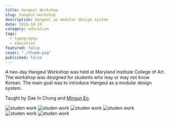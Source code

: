 ```yaml
---
title: Hangeul Workshop
slug: hangeul-workshop
description: Hangeul as modular design system
date: 2018-10-19
category: education
tags:
  - typography
  - education
featured: false
cover: "./thumb.png"
published: false
---
```




A two-day Hangeul Workshop was held at Maryland Institute College of Art. The workshop was designed for students who may or may not know Korean. The main goal was to introduce Hangeul as a modular design system.

Taught by Dae In Chung and [Minsun Eo](http://minsuneo.nyc).

<GC start={2} end={12}>
  <MediaGrid maxCols={3}>
    <Image src={img1} alt="studen work" />
    <Image src={img2} alt="studen work" />
    <Image src={img3} alt="studen work" />
    <Image src={img4} alt="studen work" />
    <Image src={img5} alt="studen work" />
    <Image src={img6} alt="studen work" />
  </MediaGrid>
</GC>
